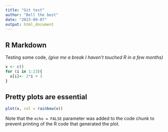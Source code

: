 ```yaml
---
title: "Git test"
author: "Bell the best"
date: "2023-09-07"
output: html_document
---
```



## R Markdown

Testing some code, *(give me a break I haven't touched R in a few months)*

```r
x <- c()
for (i in 1:23){
  x[i]<- 2*i + 3 
}
```

## Pretty plots are **essential**



```r
plot(x, col = rainbow(x))
```

Note that the `echo = FALSE` parameter was added to the code chunk to prevent printing of the R code that generated the plot.

